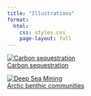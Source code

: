 ```yaml
---
title: "Illustrations"
format: 
  html:
    css: styles.css
    page-layout: full
---
```


::: gallery

<div class="gallery-item">
  <a href="PhD/Florian/Florian.qmd">
    <img src="PhD/Florian/illustration_press_release_squared.jpg" alt="Carbon sequestration">
    <div class="caption">Carbon sequestration</div>
  </a>
</div>

<div class="gallery-item">
  <a href="PhD/Anais/Anais.qmd">
    <img src="PhD/Anais/Anais_full_squared.jpg" alt="Deep Sea Mining">
    <div class="caption">Arctic benthic communities</div>
  </a>
</div>

:::
